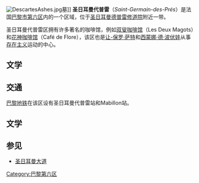 [[File:DescartesAshes.jpg|thumb]]墓]]
'''圣日耳曼代普雷'''（''Saint-Germain-des-Prés''）是法国[[巴黎市|巴黎市]][[巴黎第六区|第六区]]内的一个区域，位于[[圣日耳曼德普雷修道院|圣日耳曼德普雷修道院]]附近一带。

圣日耳曼代普雷区拥有许多著名的咖啡馆，例如[[双叟咖啡馆|双叟咖啡馆]]（Les Deux Magots）和[[花神咖啡馆|花神咖啡馆]]（Café de Flore），该区也是[[让-保罗·萨特|让-保罗·萨特]]和[[西蒙娜·德·波伏娃|西蒙娜·德·波伏娃]]从事[[存在主义|存在主义]]运动的中心。

==文学==

==交通==
[[巴黎地铁|巴黎地铁]]在该区设有圣日耳曼代普雷站和Mabillon站。

==文学==

==参见==
*[[圣日耳曼大道|圣日耳曼大道]]
{{巴黎名胜}}

[[Category:巴黎第六区|Category:巴黎第六区]]